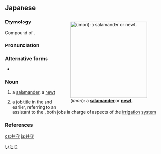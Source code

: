 ==Japanese==
<div style="float:right;">
{{wikipedia|lang=ja}}
{{wikipedia|Salamander}}
{{wikipedia|Newt}}
[[File:Salamander-olympus.jpg|thumb|250px|{{lang|ja|井守}} (''imori''): a '''[[salamander]]''' or '''[[newt]]'''.]]
</div>
{{ja-kanjitab|い|もり|yomi=k}}

===Etymology===
Compound of {{compound|lang=ja|sort=いもり|井|tr1=i|t1=well|守り|tr2=mori|t2=protector, guardian|pos2=the {{m|ja|連用形|tr=ren'yōkei||continuative or stem form}} of verb {{m|ja|守る}} ''moru'', “to protect, to guard”}}.

===Pronunciation===
{{ja-pron|yomi=k|いもり|acc=1|acc_ref=DJR,NHK}}

===Alternative forms===
* {{ja-l|蠑螈}} {{qualifier|only refers to the animal, not the job}}

===Noun===
{{ja-noun|いもり|イモリ|hhira=ゐもり}}

# a [[salamander]], a [[newt]]
# {{lb|ja|sort=いもり|obsolete}} a [[job]] [[title]] in the {{w|Edo period}} and earlier, referring to an assistant to the {{m|ja|井司|tr=ishi|lit=well boss}}, both jobs in charge of aspects of the [[irrigation]] [[system]]

===References===
<references/>

[[Category:ja:Amphibians|いもり]]

[[cs:井守]]
[[ja:井守]]